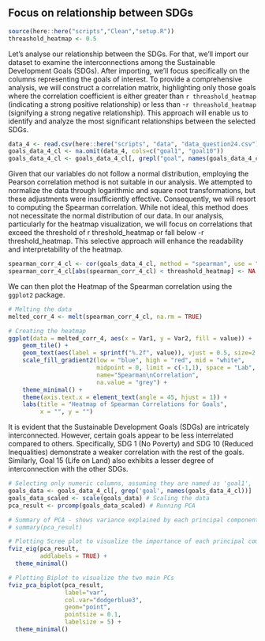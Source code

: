 ## Focus on relationship between SDGs
```r
source(here::here("scripts","Clean","setup.R"))
threashold_heatmap <- 0.5
```

Let's analyse our relationship between the SDGs. For that, we'll import our dataset to examine the interconnections among the Sustainable Development Goals (SDGs). After importing, we'll focus specifically on the columns representing the goals of interest. To provide a comprehensive analysis, we will construct a correlation matrix, highlighting only those goals where the correlation coefficient is either greater than `r threashold_heatmap` (indicating a strong positive relationship) or less than -`r threashold_heatmap` (signifying a strong negative relationship). This approach will enable us to identify and analyze the most significant relationships between the selected SDGs.

```r
data_4 <- read.csv(here::here("scripts", "data", "data_question24.csv"))
goals_data_4_cl <- na.omit(data_4, cols=c("goal1", "goal10"))
goals_data_4_cl <- goals_data_4_cl[, grepl("goal", names(goals_data_4_cl))]
```

Given that our variables do not follow a normal distribution, employing the Pearson correlation method is not suitable in our analysis. We attempted to normalize the data through logarithmic and square root transformations, but these adjustments were insufficiently effective. Consequently, we will resort to computing the Spearman correlation. While not ideal, this method does not necessitate the normal distribution of our data. In our analysis, particularly for the heatmap visualization, we will focus on correlations that exceed the threshold of r threshold_heatmap or fall below -r threshold_heatmap. This selective approach will enhance the readability and interpretability of the heatmap.

```r
spearman_corr_4_cl <- cor(goals_data_4_cl, method = "spearman", use = "everything")
spearman_corr_4_cl[abs(spearman_corr_4_cl) < threashold_heatmap] <- NA
```

We can then plot the Heatmap of the Spearman correlation using the `ggplot2` package.

```r
# Melting the data
melted_corr_4 <- melt(spearman_corr_4_cl, na.rm = TRUE)

# Creating the heatmap
ggplot(data = melted_corr_4, aes(x = Var1, y = Var2, fill = value)) +
    geom_tile() +
    geom_text(aes(label = sprintf("%.2f", value)), vjust = 0.5, size=2.5) + # Adding text
    scale_fill_gradient2(low = "blue", high = "red", mid = "white", 
                         midpoint = 0, limit = c(-1,1), space = "Lab", 
                         name="Spearman\nCorrelation",
                         na.value = "grey") +
    theme_minimal() +
    theme(axis.text.x = element_text(angle = 45, hjust = 1)) +
    labs(title = "Heatmap of Spearman Correlations for Goals", 
         x = "", y = "")
```

It is evident that the Sustainable Development Goals (SDGs) are intricately interconnected. However, certain goals appear to be less interrelated compared to others. Specifically, SDG 1 (No Poverty) and SDG 10 (Reduced Inequalities) demonstrate a weaker correlation with the rest of the goals. Similarly, Goal 15 (Life on Land) also exhibits a lesser degree of interconnection with the other SDGs.

```r
# Selecting only numeric columns, assuming they are named as 'goal1', 'goal2', etc.
goals_data <- goals_data_4_cl[, grep('goal', names(goals_data_4_cl))]
goals_data_scaled <- scale(goals_data) # Scaling the data
pca_result <- prcomp(goals_data_scaled) # Running PCA

# Summary of PCA - shows variance explained by each principal component
# summary(pca_result)

# Plotting Scree plot to visualize the importance of each principal component
fviz_eig(pca_result,
         addlabels = TRUE) +
  theme_minimal()

# Plotting Biplot to visualize the two main PCs
fviz_pca_biplot(pca_result,
                label="var",
                col.var="dodgerblue3",
                geom="point",
                pointsize = 0.1,
                labelsize = 5) +
  theme_minimal()
```




